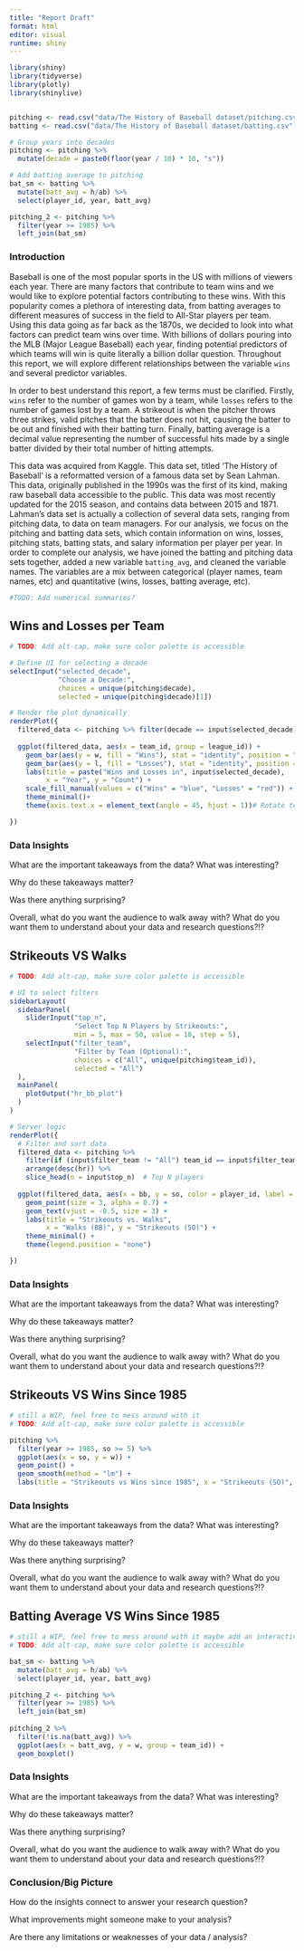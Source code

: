 ```yaml
---
title: "Report Draft"
format: html
editor: visual
runtime: shiny
---
```


```r
library(shiny)
library(tidyverse)
library(plotly)
library(shinylive)


pitching <- read.csv("data/The History of Baseball dataset/pitching.csv")
batting <- read.csv("data/The History of Baseball dataset/batting.csv")

# Group years into decades
pitching <- pitching %>%
  mutate(decade = paste0(floor(year / 10) * 10, "s"))

# Add batting average to pitching
bat_sm <- batting %>% 
  mutate(batt_avg = h/ab) %>% 
  select(player_id, year, batt_avg)

pitching_2 <- pitching %>% 
  filter(year >= 1985) %>% 
  left_join(bat_sm)
```

### Introduction

Baseball is one of the most popular sports in the US with millions of viewers each year. There are many factors that contribute to team wins and we would like to explore potential factors contributing to these wins. With this popularity comes a plethora of interesting data, from batting averages to different measures of success in the field to All-Star players per team. Using this data going as far back as the 1870s, we decided to look into what factors can predict team wins over time. With billions of dollars pouring into the MLB (Major League Baseball) each year, finding potential predictors of which teams will win is quite literally a billion dollar question. Throughout this report, we will explore different relationships between the variable `wins` and several predictor variables.

In order to best understand this report, a few terms must be clarified. Firstly, `wins` refer to the number of games won by a team, while `losses` refers to the number of games lost by a team. A strikeout is when the pitcher throws three strikes, valid pitches that the batter does not hit, causing the batter to be out and finished with their batting turn. Finally, batting average is a decimal value representing the number of successful hits made by a single batter divided by their total number of hitting attempts.

This data was acquired from Kaggle. This data set, titled 'The History of Baseball' is a reformatted version of a famous data set by Sean Lahman. This data, originally published in the 1990s was the first of its kind, making raw baseball data accessible to the public. This data was most recently updated for the 2015 season, and contains data between 2015 and 1871. Lahman's data set is actually a collection of several data sets, ranging from pitching data, to data on team managers. For our analysis, we focus on the pitching and batting data sets, which contain information on wins, losses, pitching stats, batting stats, and salary information per player per year. In order to complete our analysis, we have joined the batting and pitching data sets together, added a new variable `batting_avg`, and cleaned the variable names. The variables are a mix between categorical (player names, team names, etc) and quantitative (wins, losses, batting average, etc).


```r
#TODO: Add numerical summaries?
```

## Wins and Losses per Team
```r
# TODO: Add alt-cap, make sure color palette is accessible

# Define UI for selecting a decade
selectInput("selected_decade", 
            "Choose a Decade:", 
            choices = unique(pitching$decade), 
            selected = unique(pitching$decade)[1])

# Render the plot dynamically
renderPlot({
  filtered_data <- pitching %>% filter(decade == input$selected_decade)
  
  ggplot(filtered_data, aes(x = team_id, group = league_id)) +
    geom_bar(aes(y = w, fill = "Wins"), stat = "identity", position = "dodge",alpha = 0.4) +
    geom_bar(aes(y = l, fill = "Losses"), stat = "identity", position = "dodge",alpha = 0.4) +
    labs(title = paste("Wins and Losses in", input$selected_decade), 
         x = "Year", y = "Count") +
    scale_fill_manual(values = c("Wins" = "blue", "Losses" = "red")) +
    theme_minimal()+
    theme(axis.text.x = element_text(angle = 45, hjust = 1))# Rotate team labels for clarity

})

```

### Data Insights

What are the important takeaways from the data? What was interesting?

Why do these takeaways matter?

Was there anything surprising?

Overall, what do you want the audience to walk away with? What do you want them to understand about your data and research 
questions?!?


## Strikeouts VS Walks
```r
# TODO: Add alt-cap, make sure color palette is accessible

# UI to select filters
sidebarLayout(
  sidebarPanel(
    sliderInput("top_n", 
                "Select Top N Players by Strikeouts:", 
                min = 5, max = 50, value = 10, step = 5),
    selectInput("filter_team", 
                "Filter by Team (Optional):", 
                choices = c("All", unique(pitching$team_id)), 
                selected = "All")
  ),
  mainPanel(
    plotOutput("hr_bb_plot")
  )
)

# Server logic
renderPlot({
  # Filter and sort data
  filtered_data <- pitching %>%
    filter(if (input$filter_team != "All") team_id == input$filter_team else TRUE) %>%
    arrange(desc(hr)) %>%
    slice_head(n = input$top_n)  # Top N players
  
  ggplot(filtered_data, aes(x = bb, y = so, color = player_id, label = player_id)) +
    geom_point(size = 3, alpha = 0.7) +
    geom_text(vjust = -0.5, size = 3) +
    labs(title = "Strikeouts vs. Walks", 
         x = "Walks (BB)", y = "Strikeouts (SO)") +
    theme_minimal() +
    theme(legend.position = "none")

})
```

### Data Insights

What are the important takeaways from the data? What was interesting?

Why do these takeaways matter?

Was there anything surprising?

Overall, what do you want the audience to walk away with? What do you want them to understand about your data and research 
questions?!?


## Strikeouts VS Wins Since 1985
```r
# still a WIP, feel free to mess around with it
# TODO: Add alt-cap, make sure color palette is accessible

pitching %>% 
  filter(year >= 1985, so >= 5) %>% 
  ggplot(aes(x = so, y = w)) +
  geom_point() +
  geom_smooth(method = "lm") +
  labs(title = "Strikeouts vs Wins since 1985", x = "Strikeouts (SO)", y = "Wins (W)")
```

### Data Insights

What are the important takeaways from the data? What was interesting?

Why do these takeaways matter?

Was there anything surprising?

Overall, what do you want the audience to walk away with? What do you want them to understand about your data and research 
questions?!?


## Batting Average VS Wins Since 1985
```r
# still a WIP, feel free to mess around with it maybe add an interactive team selector?
# TODO: Add alt-cap, make sure color palette is accessible

bat_sm <- batting %>% 
  mutate(batt_avg = h/ab) %>% 
  select(player_id, year, batt_avg)

pitching_2 <- pitching %>% 
  filter(year >= 1985) %>% 
  left_join(bat_sm)
  
pitching_2 %>% 
  filter(!is.na(batt_avg)) %>% 
  ggplot(aes(x = batt_avg, y = w, group = team_id)) +
  geom_boxplot()
```

### Data Insights

What are the important takeaways from the data? What was interesting?

Why do these takeaways matter?

Was there anything surprising?

Overall, what do you want the audience to walk away with? What do you want them to understand about your data and research 
questions?!?



### Conclusion/Big Picture

How do the insights connect to answer your research question?

What improvements might someone make to your analysis?

Are there any limitations or weaknesses of your data / analysis?
